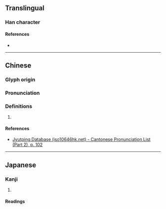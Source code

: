 {{character info}}
==Translingual==

===Han character===
{{Han char|rn=50|rad=巾|as=10|sn=13|four=43232|canj=LBJMO|ids=⿰巾家}}

====References====
* {{Han ref|kx=0335.060|dkj=09026|dj=0642.070|hdz=10751.020|uh=5E4F|ud=24143|bh=DD58|bd=56664}}

----

==Chinese==
{{zh-forms}}

===Glyph origin===
{{Han etym}}

===Pronunciation===
{{zh-pron
|m=jià
|c=gaa3
|mc=y
|oc=y
|cat=
}}

===Definitions===
{{zh-hanzi}}

# {{rfdef|zh}}

====References====
* [http://www.iso10646hk.net/jp/document/download.jsp Jyutping Database (iso10646hk.net) - Cantonese Pronunciation List (Part 2), p. 102]

----

==Japanese==

===Kanji===
{{ja-kanji|grade=|rs=巾10}}

# {{rfdef|ja|sort=巾10}}

====Readings====
{{ja-readings|on=か,け|kun=}}